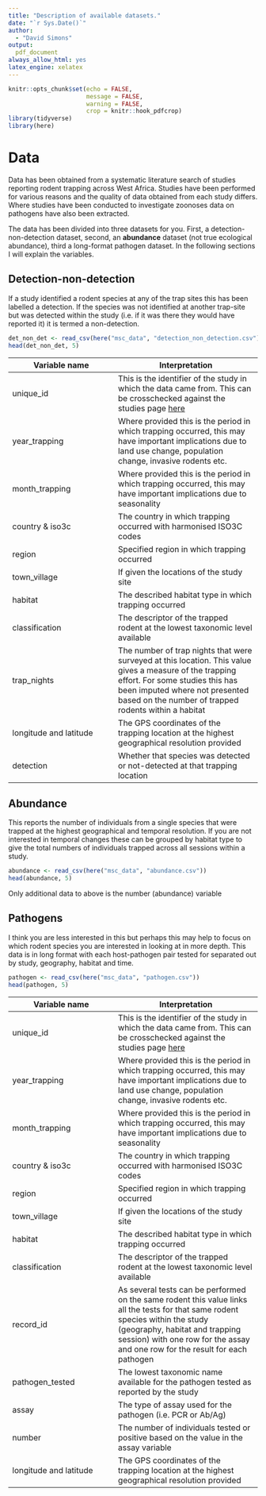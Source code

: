 ```yaml
---
title: "Description of available datasets."
date: "`r Sys.Date()`"
author: 
  - "David Simons"
output: 
  pdf_document
always_allow_html: yes
latex_engine: xelatex
---
```


```r
knitr::opts_chunk$set(echo = FALSE,
                      message = FALSE,
                      warning = FALSE,
                      crop = knitr::hook_pdfcrop)
library(tidyverse)
library(here)
```

# Data

Data has been obtained from a systematic literature search of studies reporting rodent trapping across West Africa. Studies have been performed for various reasons and the quality of data obtained from each study differs. Where studies have been conducted to investigate zoonoses data on pathogens have also been extracted.

The data has been divided into three datasets for you. First, a detection-non-detection dataset, second, an **abundance** dataset (not true ecological abundance), third a long-format pathogen dataset. In the following sections I will explain the variables.

## Detection-non-detection

If a study identified a rodent species at any of the trap sites this has been labelled a detection. If the species was not identified at another trap-site but was detected within the study (i.e. if it was there they would have reported it) it is termed a non-detection.

```r

det_non_det <- read_csv(here("msc_data", "detection_non_detection.csv"))
head(det_non_det, 5)
```

| Variable name | Interpretation |
| --- | ---- |
| unique_id | This is the identifier of the study in which the data came from. This can be crosschecked against the studies page [here](https://docs.google.com/spreadsheets/d/1rQYjHhk6uk1PoKZZVsgFlmuqWGicU2tTisk9ddfAwTM/edit?usp=drive_web&ouid=109198876678825407497) |
| year_trapping | Where provided this is the period in which trapping occurred, this may have important implications due to land use change, population change, invasive rodents etc. |
| month_trapping | Where provided this is the period in which trapping occurred, this may have important implications due to seasonality |
| country & iso3c | The country in which trapping occurred with harmonised ISO3C codes |
| region | Specified region in which trapping occurred |
| town_village | If given the locations of the study site |
| habitat | The described habitat type in which trapping occurred |
| classification | The descriptor of the trapped rodent at the lowest taxonomic level available |
| trap_nights | The number of trap nights that were surveyed at this location. This value gives a measure of the trapping effort. For some studies this has been imputed where not presented based on the number of trapped rodents within a habitat |
| longitude and latitude | The GPS coordinates of the trapping location at the highest geographical resolution provided |
| detection | Whether that species was detected or not-detected at that trapping location |

## Abundance

This reports the number of individuals from a single species that were trapped at the highest geographical and temporal resolution. If you are not interested in temporal changes these can be grouped by habitat type to give the total numbers of individuals trapped across all sessions within a study.

```r

abundance <- read_csv(here("msc_data", "abundance.csv"))
head(abundance, 5)
```

Only additional data to above is the number (abundance) variable

## Pathogens

I think you are less interested in this but perhaps this may help to focus on which rodent species you are interested in looking at in more depth. This data is in long format with each host-pathogen pair tested for separated out by study, geography, habitat and time.

```r

pathogen <- read_csv(here("msc_data", "pathogen.csv"))
head(pathogen, 5)
```

| Variable name | Interpretation |
| --- | ---- |
| unique_id | This is the identifier of the study in which the data came from. This can be crosschecked against the studies page [here](https://docs.google.com/spreadsheets/d/1rQYjHhk6uk1PoKZZVsgFlmuqWGicU2tTisk9ddfAwTM/edit?usp=drive_web&ouid=109198876678825407497) |
| year_trapping | Where provided this is the period in which trapping occurred, this may have important implications due to land use change, population change, invasive rodents etc. |
| month_trapping | Where provided this is the period in which trapping occurred, this may have important implications due to seasonality |
| country & iso3c | The country in which trapping occurred with harmonised ISO3C codes |
| region | Specified region in which trapping occurred |
| town_village | If given the locations of the study site |
| habitat | The described habitat type in which trapping occurred |
| classification | The descriptor of the trapped rodent at the lowest taxonomic level available |
| record_id | As several tests can be performed on the same rodent this value links all the tests for that same rodent species within the study (geography, habitat and trapping session) with one row for the assay and one row for the result for each pathogen |
| pathogen_tested | The lowest taxonomic name available for the pathogen tested as reported by the study |
| assay | The type of assay used for the pathogen (i.e. PCR or Ab/Ag) |
| number | The number of individuals tested or positive based on the value in the assay variable |
| longitude and latitude | The GPS coordinates of the trapping location at the highest geographical resolution provided |
